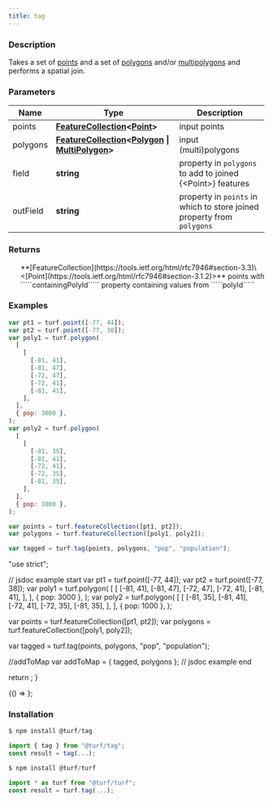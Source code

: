 ```yaml
---
title: tag
---
```



### Description

Takes a set of [points](https://tools.ietf.org/html/rfc7946#section-3.1.2) and a set of [polygons](https://tools.ietf.org/html/rfc7946#section-3.1.6) and/or [multipolygons](https://tools.ietf.org/html/rfc7946#section-3.1.7) and performs a spatial join.

### Parameters

| Name     | Type                                                                                                                                                                                                         | Description                                                            |
| -------- | ------------------------------------------------------------------------------------------------------------------------------------------------------------------------------------------------------------ | ---------------------------------------------------------------------- |
| points   | **[FeatureCollection](https://tools.ietf.org/html/rfc7946#section-3.3)\<[Point](https://tools.ietf.org/html/rfc7946#section-3.1.2)>**                                                                        | input points                                                           |
| polygons | **[FeatureCollection](https://tools.ietf.org/html/rfc7946#section-3.3)\<[Polygon](https://tools.ietf.org/html/rfc7946#section-3.1.6) \| [MultiPolygon](https://tools.ietf.org/html/rfc7946#section-3.1.7)>** | input (multi)polygons                                                  |
| field    | **string**                                                                                                                                                                                                   | property in `polygons` to add to joined \{\<Point>} features           |
| outField | **string**                                                                                                                                                                                                   | property in `points` in which to store joined property from `polygons` |

### Returns

<ul>
  **[FeatureCollection](https://tools.ietf.org/html/rfc7946#section-3.3)\<[Point](https://tools.ietf.org/html/rfc7946#section-3.1.2)>** points with `````containingPolyId````` property containing values from `````polyId`````

</ul>

### Examples

```javascript
var pt1 = turf.point([-77, 44]);
var pt2 = turf.point([-77, 38]);
var poly1 = turf.polygon(
  [
    [
      [-81, 41],
      [-81, 47],
      [-72, 47],
      [-72, 41],
      [-81, 41],
    ],
  ],
  { pop: 3000 },
);
var poly2 = turf.polygon(
  [
    [
      [-81, 35],
      [-81, 41],
      [-72, 41],
      [-72, 35],
      [-81, 35],
    ],
  ],
  { pop: 1000 },
);

var points = turf.featureCollection([pt1, pt2]);
var polygons = turf.featureCollection([poly1, poly2]);

var tagged = turf.tag(points, polygons, "pop", "population");
```

  "use strict";

  // jsdoc example start
  var pt1 = turf.point([-77, 44]);
  var pt2 = turf.point([-77, 38]);
  var poly1 = turf.polygon(
    [
      [
        [-81, 41],
        [-81, 47],
        [-72, 47],
        [-72, 41],
        [-81, 41],
      ],
    ],
    { pop: 3000 },
  );
  var poly2 = turf.polygon(
    [
      [
        [-81, 35],
        [-81, 41],
        [-72, 41],
        [-72, 35],
        [-81, 35],
      ],
    ],
    { pop: 1000 },
  );

  var points = turf.featureCollection([pt1, pt2]);
  var polygons = turf.featureCollection([poly1, poly2]);

  var tagged = turf.tag(points, polygons, "pop", "population");

  //addToMap
  var addToMap = { tagged, polygons };
  // jsdoc example end

  return <ExampleMap addToMap={addToMap} />;
}

<BrowserOnly>{() => <Map0 />}</BrowserOnly>;

### Installation

```javascript
$ npm install @turf/tag

import { tag } from "@turf/tag";
const result = tag(...);
```

```javascript
$ npm install @turf/turf

import * as turf from "@turf/turf";
const result = turf.tag(...);
```
